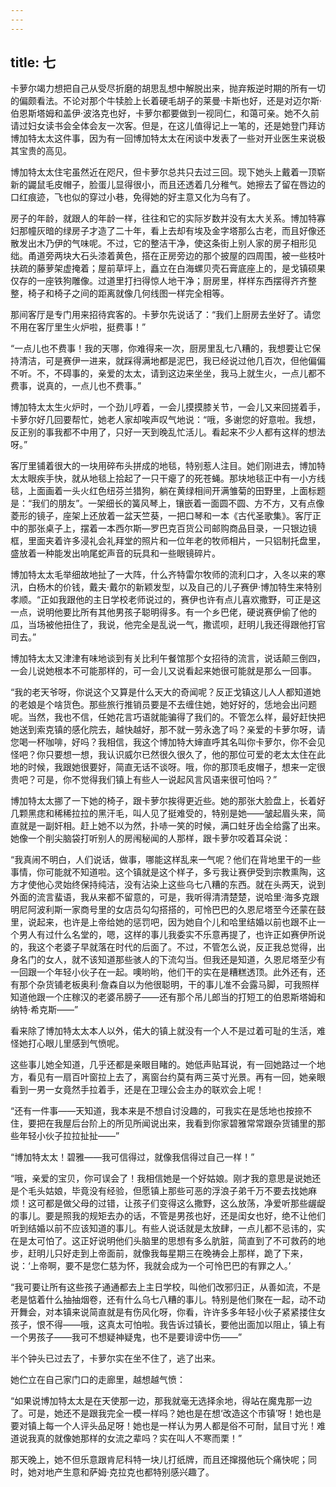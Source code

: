 ```yaml
---
---
---
```

title: 七
---




卡萝尔竭力想把自己从受尽折磨的胡思乱想中解脱出来，抛弃叛逆时期的所有一切的偏颇看法。不论对那个牛犊脸上长着硬毛胡子的莱曼·卡斯也好，还是对迈尔斯·伯恩斯塔姆和盖伊·波洛克也好，卡萝尔都要做到一视同仁，和蔼可亲。她不久前请过妇女读书会全体会友一次客。但是，在这儿值得记上一笔的，还是她登门拜访博加特太太这件事，因为有一回博加特太太在闲谈中发表了一些对开业医生来说极其宝贵的高见。

博加特太太住宅虽然近在咫尺，但卡萝尔总共只去过三回。现下她头上戴着一顶崭新的鼹鼠毛皮帽子，脸蛋儿显得很小，而且还透着几分稚气。她擦去了留在唇边的口红痕迹，飞也似的穿过小巷，免得她的好主意又化为乌有了。

房子的年龄，就跟人的年龄一样，往往和它的实际岁数并没有太大关系。博加特寡妇那幢灰暗的绿房子才造了二十年，看上去却有埃及金字塔那么古老，而且好像还散发出木乃伊的气味呢。不过，它的整洁干净，使这条街上别人家的房子相形见绌。甬道旁两块大石头漆着黄色，搭在正房旁边的那个披屋的四周围，被一些枝叶扶疏的藤萝架虚掩着；屋前草坪上，矗立在白海螺贝壳石膏底座上的，是戈镇硕果仅存的一座铁狗雕像。过道里打扫得惊人地干净；厨房里，样样东西摆得齐齐整整，椅子和椅子之间的距离就像几何线图一样完全相等。

那间客厅是专门用来招待宾客的。卡萝尔先说话了：“我们上厨房去坐好了。请您不用在客厅里生火炉啦，挺费事！”

“一点儿也不费事！我的天哪，你难得来一次，厨房里乱七八糟的，我想要让它保持清洁，可是赛伊一进来，就踩得满地都是泥巴，我已经说过他几百次，但他偏偏不听。不，不碍事的，亲爱的太太，请到这边来坐坐，我马上就生火，一点儿都不费事，说真的，一点儿也不费事。”

博加特太太生火炉时，一个劲儿哼着，一会儿摸摸膝关节，一会儿又来回搓着手，卡萝尔好几回要帮忙，她老人家却唉声叹气地说：“哦，多谢您的好意啦。我想，反正别的事我都不中用了，只好一天到晚乱忙活儿。看起来不少人都有这样的想法呀。”

客厅里铺着很大的一块用碎布头拼成的地毯，特别惹人注目。她们刚进去，博加特太太眼疾手快，就从地毯上拾起了一只干瘪了的死苍蝇。那块地毯正中有一小方线毯，上面画着一头火红色纽芬兰猎狗，躺在黄绿相间开满雏菊的田野里，上面标题是：“我们的朋友”。一架细长的簧风琴上，镶嵌着一面圆不圆、方不方，又有点像菱形的镜子，座架上还放着一盆天竺葵，一把口琴和一本《古代圣歌集》。客厅正中的那张桌子上，摆着一本西尔斯—罗巴克百货公司邮购商品目录，一只银边镜框，里面夹着许多浸礼会礼拜堂的照片和一位年老的牧师相片，一只铝制托盘里，盛放着一种能发出响尾蛇声音的玩具和一些眼镜碎片。

博加特太太毛举细故地扯了一大阵，什么齐特雷尔牧师的流利口才，入冬以来的寒汛，白杨木的价钱，戴夫·戴尔的新颖发型，以及自己的儿子赛伊·博加特生来特别孝顺。“正如我跟他的主日学校老师说过的，赛伊也许有点儿喜欢撒野，可正是这一点，说明他要比所有其他男孩子聪明得多。有一个乡巴佬，硬说赛伊偷了他的瓜，当场被他扭住了，我说，他完全是乱说一气，撒谎呗，赶明儿我还得跟他打官司去。”

博加特太太又津津有味地谈到有关比利午餐馆那个女招待的流言，说话颠三倒四，一会儿说她根本不可能那样的，可一会儿又说看起来她很可能就是那么一回事。

“我的老天爷呀，你说这个又算是什么天大的奇闻呢？反正戈镇这儿人人都知道她的老娘是个啥货色。那些旅行推销员要是不去缠住她，她好好的，恁地会出问题呢。当然，我也不信，任她花言巧语就能骗得了我们的。不管怎么样，最好赶快把她送到索克镇的感化院去，越快越好，那不就一劳永逸了吗？亲爱的卡萝尔呀，请您喝一杯咖啡，好吗？我相信，我这个博加特大婶直呼其名叫你卡萝尔，你不会见怪吧？你只要想一想，我认识威尔已然很久很久了，他的那位可爱的老太太住在此地的时候，我跟她很要好，简直无话不谈呀。哦，你的那顶毛皮帽子，想来一定很贵吧？可是，你不觉得我们镇上有些人一说起风言风语来很可怕吗？”

博加特太太挪了一下她的椅子，跟卡萝尔挨得更近些。她的那张大脸盘上，长着好几颗黑痣和稀稀拉拉的黑汗毛，叫人见了挺难受的，特别是她——皱起眉头来，简直就是一副奸相。赶上她不以为然，扑哧一笑的时候，满口蛀牙齿全给露了出来。她像一个削尖脑袋打听别人的房闱秘闻的人那样，跟卡萝尔咬着耳朵说：

“我真闹不明白，人们说话，做事，哪能这样乱来一气呢？他们在背地里干的一些事情，你可能就不知道啦。这个镇就是这个样子，多亏我让赛伊受到宗教熏陶，这方才使他心灵始终保持纯洁，没有沾染上这些乌七八糟的东西。就在头两天，说到外面的流言蜚语，我从来都不留意的，可是，我听得清清楚楚，说哈里·海多克跟明尼阿波利斯一家商号里的女店员勾勾搭搭的，可怜巴巴的久恩尼塔至今还蒙在鼓里，说起来，也许是上帝给她的惩罚吧，因为她自个儿和哈里结婚以前也跟不止一个男人有过什么名堂的，嗯，这样的事儿我委实不乐意再提了，也许正如赛伊所说的，我这个老婆子早就落在时代的后面了。不过，不管怎么说，反正我总觉得，出身名门的女人，就不该知道那些骇人的下流勾当。但我还是知道，久恩尼塔至少有一回跟一个年轻小伙子在一起。噢哟哟，他们干的实在是糟糕透顶。此外还有，还有那个杂货铺老板奥利·詹森自以为他很聪明，干的事儿准不会露马脚，可我照样知道他跟一个庄稼汉的老婆吊膀子——还有那个吊儿郎当的打短工的伯恩斯塔姆和纳特·希克斯——”

看来除了博加特太太本人以外，偌大的镇上就没有一个人不是过着可耻的生活，难怪她打心眼儿里感到气愤呢。

这些事儿她全知道，几乎还都是亲眼目睹的。她低声贴耳说，有一回她路过一个地方，看见有一扇百叶窗拉上去了，离窗台约莫有两三英寸光景。再有一回，她亲眼看到一男一女竟然手拉着手，还是在卫理公会主办的联欢会上呢！

“还有一件事——天知道，我本来是不想自讨没趣的，可我实在是恁地也按捺不住，要把在我屋后台阶上的所见所闻说出来，我看到你家碧雅常常跟杂货铺里的那些年轻小伙子拉拉扯扯——”

“博加特太太！碧雅——我可信得过，就像我信得过自己一样！”

“哦，亲爱的宝贝，你可误会了！我相信她是一个好姑娘。刚才我的意思是说她还是个毛头姑娘，毕竟没有经验，但愿镇上那些可恶的浮浪子弟千万不要去找她麻烦！这可都是做父母的过错，让孩子们变得这么撒野，这么放荡，净爱听那些龌龊的事儿。要是照我的规矩去办的话，不管是男孩也好，还是闺女也好，绝不让他们听到结婚以前不应该知道的事儿。有些人说话就是太放肆，一点儿都不忌讳的，实在是太可怕了。这正好说明他们头脑里的思想有多么肮脏，简直到了不可救药的地步，赶明儿只好走到上帝面前，就像我每星期三在晚祷会上那样，跪了下来，说：‘上帝啊，要不是您仁慈为怀，我就会成为一个可怜巴巴的有罪之人。’

“我可要让所有这些孩子通通都去上主日学校，叫他们改邪归正，从善如流，不是老是惦着什么抽抽烟卷，还有什么乌七八糟的事儿。特别是他们聚在一起，动不动开舞会，对本镇来说简直就是有伤风化呀，你看，许许多多年轻小伙子紧紧搂住女孩子，恨不得——哦，这真太可怕啦。我告诉过镇长，要他出面加以阻止，镇上有一个男孩子——我可不想疑神疑鬼，也不是要诽谤中伤——”

半个钟头已过去了，卡萝尔实在坐不住了，逃了出来。

她伫立在自己家门口的走廊里，越想越气愤：

“如果说博加特太太是在天使那一边，那我就毫无选择余地，得站在魔鬼那一边了。可是，她还不是跟我完全一模一样吗？她也是在想‘改造这个市镇’呀！她也是要对镇上每一个人评头品足呀！她也是一样认为男人都是俗不可耐，鼠目寸光！难道说我真的就像她那样的女流之辈吗？实在叫人不寒而栗！”

那天晚上，她不但乐意跟肯尼科特一块儿打纸牌，而且还撺掇他玩个痛快呢；同时，她对地产生意和萨姆·克拉克也都特别感兴趣了。